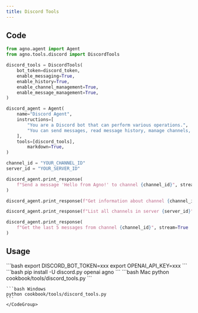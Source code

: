 ```yaml
---
title: Discord Tools
---
```


## Code

```python cookbook/tools/discord_tools.py
from agno.agent import Agent
from agno.tools.discord import DiscordTools

discord_tools = DiscordTools(
    bot_token=discord_token,
    enable_messaging=True,
    enable_history=True,
    enable_channel_management=True,
    enable_message_management=True,
)

discord_agent = Agent(
    name="Discord Agent",
    instructions=[
        "You are a Discord bot that can perform various operations.",
        "You can send messages, read message history, manage channels, and delete messages.",
    ],
    tools=[discord_tools],
        markdown=True,
)

channel_id = "YOUR_CHANNEL_ID"
server_id = "YOUR_SERVER_ID"

discord_agent.print_response(
    f"Send a message 'Hello from Agno!' to channel {channel_id}", stream=True
)

discord_agent.print_response(f"Get information about channel {channel_id}", stream=True)

discord_agent.print_response(f"List all channels in server {server_id}", stream=True)

discord_agent.print_response(
    f"Get the last 5 messages from channel {channel_id}", stream=True
)
```

## Usage

<Steps>
  <Snippet file="create-venv-step.mdx" />

  <Step title="Set your Discord token">
    ```bash
    export DISCORD_BOT_TOKEN=xxx
    export OPENAI_API_KEY=xxx
    ```
  </Step>

  <Step title="Install libraries">
    ```bash
    pip install -U discord.py openai agno
    ```
  </Step>

  <Step title="Run Agent">
    <CodeGroup>
    ```bash Mac
    python cookbook/tools/discord_tools.py
    ```

    ```bash Windows
    python cookbook/tools/discord_tools.py
    ```
    </CodeGroup>
  </Step>
</Steps>